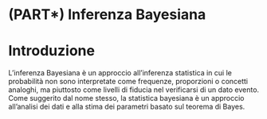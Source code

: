# (PART\*) Inferenza Bayesiana {.unnumbered}

# Introduzione {-}

L'inferenza Bayesiana è un approccio all'inferenza statistica in cui le probabilità non sono interpretate come frequenze, proporzioni o concetti analoghi, ma piuttosto come livelli di fiducia nel verificarsi di un dato evento. Come suggerito dal nome stesso, la statistica bayesiana è un approccio all'analisi dei dati e alla stima dei parametri basato sul teorema di Bayes. 
